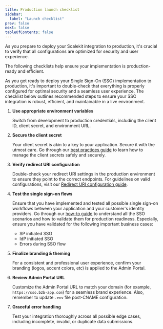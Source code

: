 ```yaml
---
title: Production launch checklist
sidebar:
  label: "Launch checklist"
prev: false
next: false
tableOfContents: false
---
```



As you prepare to deploy your Scalekit integration to production, it's crucial to verify that all configurations are optimized for security and user experience.

The following checklists help ensure your implementation is production-ready and efficient.

As you get ready to deploy your Single Sign-On (SSO) implementation to production, it's important to double-check that everything is properly configured for optimal security and a seamless user experience. The checklist below outlines recommended steps to ensure your SSO integration is robust, efficient, and maintainable in a live environment.

<Steps>

1. <CheckItem iconName="approve-check-circle"> **Use appropriate environment variables**</CheckItem>

    Switch from development to production credentials, including the client ID, client secret, and environment URL.

2. <CheckItem iconName="approve-check-circle"> **Secure the client secret** </CheckItem>

    Your client secret is akin to a key to your application. Secure it with the utmost care. Go through our [best practices guide](/guides/client-credentials-practices/) to learn how to manage the client secrets safely and securely.

3. <CheckItem iconName="approve-check-circle"> **Verify redirect URI configuration** </CheckItem>

    Double-check your redirect URI settings in the production environment to ensure they point to the correct endpoints. For guidelines on valid configurations, visit our [Redirect URI configuration guide](/sso/reference/redirects/).

4. <CheckItem iconName="approve-check-circle"> **Test the single sign-on flows** </CheckItem>

    Ensure that you have implemented and tested all possible single sign-on workflows between your application and your customer's identity providers. Go through our [how-to guide](/sso/guides/test-sso) to understand all the SSO scenarios and how to validate them for production readiness. Especially, ensure you have validated for the following important business cases:

    - SP initiated SSO
    - IdP initiated SSO
    - Errors during SSO flow

5. <CheckItem iconName="approve-check-circle"> **Finalize branding & theming** </CheckItem>

    For a consistent and professional user experience, confirm your branding (logos, accent colors, etc) is applied to the Admin Portal.

6. <CheckItem iconName="approve-check-circle"> **Review Admin Portal URL** </CheckItem>

    Customize the Admin Portal URL to match your domain (for example, `https://sso.b2b-app.com`) for a seamless brand experience. Also, remember to update `.env` file post-CNAME configuration.

7. <CheckItem iconName="approve-check-circle"> **Graceful error handling** </CheckItem>

    Test your integration thoroughly across all possible edge cases, including incomplete, invalid, or duplicate data submissions.

</Steps>
